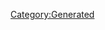 {{Texts/Music
 |ID=25
 |MusicName=恋! ハレイション THE WAR
 |OfficialName=恋! ハレイション THE WAR
 |VocalName=ワルキューレ　美雲ΔJUNNA フレイアΔ鈴木みのり カナメΔ安野希世乃 レイナΔ東山奈央 マキナΔ西田望見
 |VocalNameLF=ワルキューレ　美雲ΔJUNNA　フレイアΔ鈴木みのり
カナメΔ安野希世乃　レイナΔ東山奈央　マキナΔ西田望見
 |Description=作品：マクロスΔ

歌手：ワルキューレ
　　　美雲ΔJUNNA　フレイアΔ鈴木みのり
　　　カナメΔ安野希世乃　レイナΔ東山奈央
　　　マキナΔ西田望見

作詞：深川琴美、姉田ウ夢ヤ
作曲：姉田ウ夢ヤ
 |BuyURL=https://recochoku.jp/song/S1002982209/
 |StoryDesc=ヴァール症候群の脅威に毅然と立ち向かう
戦術音楽ユニット、ワルキューレ。

惑星アル・シャハルでフレイアとハヤテが目撃したのは
戦場で歌う彼女たちとデルタ小隊の姿だった。彼女たちの
歌はヴァール症候群を鎮めることができるのだろうか…？
 |StoryTitle=「聴かせてあげる、女神の歌を！」
 |BannerId=4
 |AnmStoreURL=https://anime.dmkt-sp.jp/animestore/ci_pc?workId=20867
}}
[[Category:Generated]]
